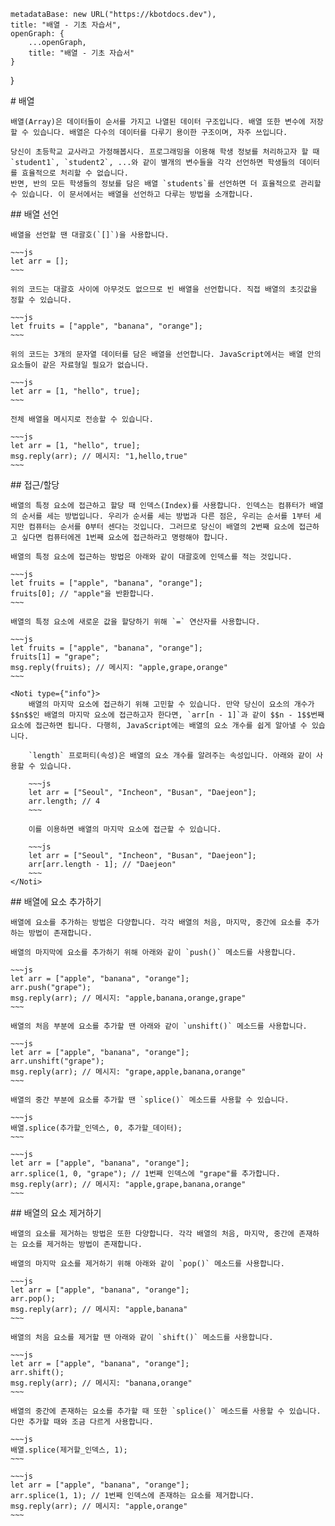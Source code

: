 
    metadataBase: new URL("https://kbotdocs.dev"),
    title: "배열 - 기초 자습서",
    openGraph: {
        ...openGraph,
        title: "배열 - 기초 자습서"
    }
}

<Section>
    # 배열

    배열(Array)은 데이터들이 순서를 가지고 나열된 데이터 구조입니다. 배열 또한 변수에 저장할 수 있습니다. 배열은 다수의 데이터를 다루기 용이한 구조이며, 자주 쓰입니다.

    당신이 초등학교 교사라고 가정해봅시다. 프로그래밍을 이용해 학생 정보를 처리하고자 할 때 `student1`, `student2`, ...와 같이 별개의 변수들을 각각 선언하면 학생들의 데이터를 효율적으로 처리할 수 없습니다.
    반면, 반의 모든 학생들의 정보를 담은 배열 `students`를 선언하면 더 효율적으로 관리할 수 있습니다. 이 문서에서는 배열을 선언하고 다루는 방법을 소개합니다.
</Section>
<Section>
    ## 배열 선언

    배열을 선언할 땐 대괄호(`[]`)을 사용합니다.

    ~~~js
    let arr = [];
    ~~~

    위의 코드는 대괄호 사이에 아무것도 없으므로 빈 배열을 선언합니다. 직접 배열의 초깃값을 정할 수 있습니다.

    ~~~js
    let fruits = ["apple", "banana", "orange"];
    ~~~

    위의 코드는 3개의 문자열 데이터를 담은 배열을 선언합니다. JavaScript에서는 배열 안의 요소들이 같은 자료형일 필요가 없습니다.

    ~~~js
    let arr = [1, "hello", true];
    ~~~

    전체 배열을 메시지로 전송할 수 있습니다.

    ~~~js
    let arr = [1, "hello", true];
    msg.reply(arr); // 메시지: "1,hello,true"
    ~~~
</Section>
<Section>
    ## 접근/할당

    배열의 특정 요소에 접근하고 할당 때 인덱스(Index)를 사용합니다. 인덱스는 컴퓨터가 배열의 순서를 세는 방법입니다. 우리가 순서를 세는 방법과 다른 점은, 우리는 순서를 1부터 세지만 컴퓨터는 순서를 0부터 센다는 것입니다. 그러므로 당신이 배열의 2번째 요소에 접근하고 싶다면 컴퓨터에겐 1번째 요소에 접근하라고 명령해야 합니다.

    배열의 특정 요소에 접근하는 방법은 아래와 같이 대괄호에 인덱스를 적는 것입니다.

    ~~~js
    let fruits = ["apple", "banana", "orange"];
    fruits[0]; // "apple"을 반환합니다.
    ~~~

    배열의 특정 요소에 새로운 값을 할당하기 위해 `=` 연산자를 사용합니다.

    ~~~js
    let fruits = ["apple", "banana", "orange"];
    fruits[1] = "grape";
    msg.reply(fruits); // 메시지: "apple,grape,orange"
    ~~~

    <Noti type={"info"}>
        배열의 마지막 요소에 접근하기 위해 고민할 수 있습니다. 만약 당신이 요소의 개수가 $$n$$인 배열의 마지막 요소에 접근하고자 한다면, `arr[n - 1]`과 같이 $$n - 1$$번째 요소에 접근하면 됩니다. 다행히, JavaScript에는 배열의 요소 개수를 쉽게 알아낼 수 있습니다.

        `length` 프로퍼티(속성)은 배열의 요소 개수를 알려주는 속성입니다. 아래와 같이 사용할 수 있습니다.

        ~~~js
        let arr = ["Seoul", "Incheon", "Busan", "Daejeon"];
        arr.length; // 4
        ~~~

        이를 이용하면 배열의 마지막 요소에 접근할 수 있습니다.

        ~~~js
        let arr = ["Seoul", "Incheon", "Busan", "Daejeon"];
        arr[arr.length - 1]; // "Daejeon"
        ~~~
    </Noti>
</Section>
<Section>
    ## 배열에 요소 추가하기

    배열에 요소를 추가하는 방법은 다양합니다. 각각 배열의 처음, 마지막, 중간에 요소를 추가하는 방법이 존재합니다.

    배열의 마지막에 요소를 추가하기 위해 아래와 같이 `push()` 메소드를 사용합니다.

    ~~~js
    let arr = ["apple", "banana", "orange"];
    arr.push("grape");
    msg.reply(arr); // 메시지: "apple,banana,orange,grape"
    ~~~

    배열의 처음 부분에 요소를 추가할 땐 아래와 같이 `unshift()` 메소드를 사용합니다.

    ~~~js
    let arr = ["apple", "banana", "orange"];
    arr.unshift("grape");
    msg.reply(arr); // 메시지: "grape,apple,banana,orange"
    ~~~

    배열의 중간 부분에 요소를 추가할 땐 `splice()` 메소드를 사용할 수 있습니다.

    ~~~js
    배열.splice(추가할_인덱스, 0, 추가할_데이터);
    ~~~

    ~~~js
    let arr = ["apple", "banana", "orange"];
    arr.splice(1, 0, "grape"); // 1번째 인덱스에 "grape"를 추가합니다.
    msg.reply(arr); // 메시지: "apple,grape,banana,orange"
    ~~~
</Section>
<Section>
    ## 배열의 요소 제거하기

    배열의 요소를 제거하는 방법은 또한 다양합니다. 각각 배열의 처음, 마지막, 중간에 존재하는 요소를 제거하는 방법이 존재합니다.

    배열의 마지막 요소를 제거하기 위해 아래와 같이 `pop()` 메소드를 사용합니다.

    ~~~js
    let arr = ["apple", "banana", "orange"];
    arr.pop();
    msg.reply(arr); // 메시지: "apple,banana"
    ~~~

    배열의 처음 요소를 제거할 땐 아래와 같이 `shift()` 메소드를 사용합니다.

    ~~~js
    let arr = ["apple", "banana", "orange"];
    arr.shift();
    msg.reply(arr); // 메시지: "banana,orange"
    ~~~

    배열의 중간에 존재하는 요소를 추가할 때 또한 `splice()` 메소드를 사용할 수 있습니다. 다만 추가할 때와 조금 다르게 사용합니다.

    ~~~js
    배열.splice(제거할_인덱스, 1);
    ~~~

    ~~~js
    let arr = ["apple", "banana", "orange"];
    arr.splice(1, 1); // 1번째 인덱스에 존재하는 요소를 제거합니다.
    msg.reply(arr); // 메시지: "apple,orange"
    ~~~
</Section>
<Section>
    <MileStone previous={Docs[3].children[6]} next={Docs[3].children[8]} />
</Section>